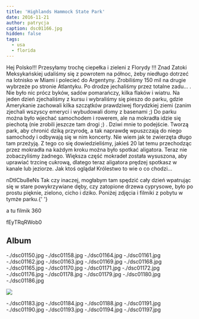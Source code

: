 ```yaml
---
title: 'Highlands Hammock State Park'
date: 2016-11-21
author: patrycja
caption: dsc01166.jpg
hidden: false
tags:
  - usa
  - florida
---
```


Hej Polsko!!! Przesyłamy trochę ciepełka i zieleni z Florydy !!! Znad Zatoki Meksykańskiej udaliśmy się z powrotem na północ, żeby niedługo dotrzeć na lotnisko w Miami i polecieć do Argentyny. Zrobiliśmy 150 mil na drugie wybrzeże po stronie Atlantyku. Po drodze jechaliśmy przez totalne zadu... . Nie było nic prócz byków, sadów pomarańczy, kilka flaków i wiatru. Na jeden dzień zjechaliśmy z kursu i wybraliśmy się pieszo do parku, gdzie Amerykanie zachowali kilka szczątków prawdziwej florydzkiej ziemi (zanim zjechali wszyscy emeryci i wybudowali domy z basenami ;) Do parku można było wjechać samochodem i rowerem, ale na mokradła idzie się piechotą (nie zrobili jeszcze tam drogi ;) . Dziwi mnie to podejście. Tworzą park, aby chronić dziką przyrodę, a tak naprawdę wpuszczają do niego samochody i odbywają się w nim koncerty. Nie wiem jak te zwierzęta długo tam przeżyją. Z tego co się dowiedzieliśmy, jakieś 20 lat temu przechodząc przez mokradła na każdym kroku można było spotkać aligatora. Teraz nie zobaczyliśmy żadnego. Większa część mokradeł została wysuszona, aby uprawiać trzcinę cukrową, dlatego teraz aligatora prędzej spotkasz w kanale lub jeziorze. Jak ktoś oglądał Królestwo to wie o co chodzi...

<youtube>nDtICbu8eNs</youtube>
Tak czy inaczej, mogłabym tam spędzić cały dzień wpatrując się w stare powykrzywiane
dęby, czy zatopione drzewa cyprysowe, było po prostu pięknie, zielono, cicho i dziko.
Poniżej zdjęcia i filmiki z pobytu w tymże parku.{' '}

a tu filmik 360

<youtube>fEyTRqRWob0</youtube>

## Album

<grid>
  -./dsc01150.jpg -./dsc01158.jpg -./dsc01164.jpg -./dsc01161.jpg
  -./dsc01162.jpg -./dsc01163.jpg -./dsc01169.jpg -./dsc01168.jpg
  -./dsc01165.jpg -./dsc01170.jpg -./dsc01171.jpg -./dsc01172.jpg
  -./dsc01176.jpg -./dsc01178.jpg -./dsc01179.jpg -./dsc01180.jpg
  -./dsc01186.jpg
</grid>

![](./dsc01182.jpg)

<grid>
  -./dsc01183.jpg -./dsc01184.jpg -./dsc01188.jpg -./dsc01191.jpg
  -./dsc01190.jpg -./dsc01193.jpg -./dsc01194.jpg -./dsc01197.jpg
</grid>
